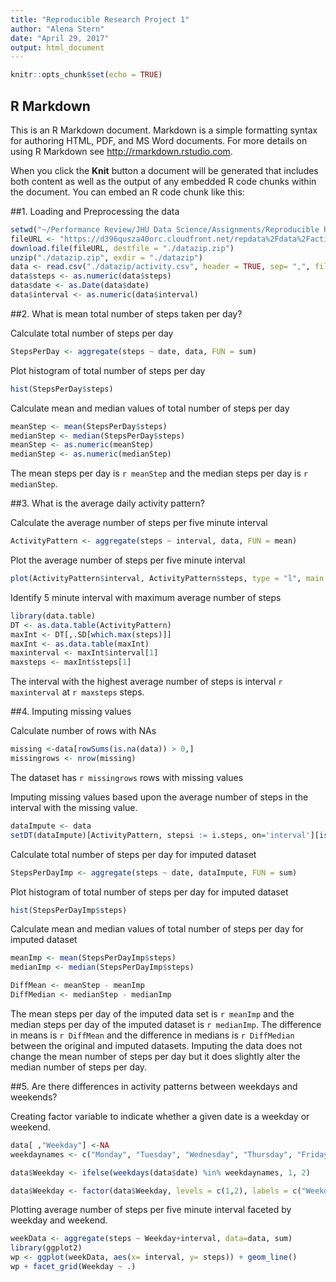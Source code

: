 ---
title: "Reproducible Research Project 1"
author: "Alena Stern"
date: "April 29, 2017"
output: html_document
---

```{r setup, include=TRUE}
knitr::opts_chunk$set(echo = TRUE)
```

## R Markdown

This is an R Markdown document. Markdown is a simple formatting syntax for authoring HTML, PDF, and MS Word documents. For more details on using R Markdown see <http://rmarkdown.rstudio.com>.

When you click the **Knit** button a document will be generated that includes both content as well as the output of any embedded R code chunks within the document. You can embed an R code chunk like this:

##1. Loading and Preprocessing the data

```{r}
setwd("~/Performance Review/JHU Data Science/Assignments/Reproducible Research")
fileURL <- "https://d396qusza40orc.cloudfront.net/repdata%2Fdata%2Factivity.zip"
download.file(fileURL, destfile = "./datazip.zip")
unzip("./datazip.zip", exdir = "./datazip")
data <- read.csv("./datazip/activity.csv", header = TRUE, sep= ",", fill = TRUE)
data$steps <- as.numeric(data$steps)
data$date <- as.Date(data$date)
data$interval <- as.numeric(data$interval)
```

##2. What is mean total number of steps taken per day?

Calculate total number of steps per day

```{r}
StepsPerDay <- aggregate(steps ~ date, data, FUN = sum)
```

Plot histogram of total number of steps per day

```{r hist}
hist(StepsPerDay$steps)
```

Calculate mean and median values of total number of steps per day

```{r}
meanStep <- mean(StepsPerDay$steps)
medianStep <- median(StepsPerDay$steps)
meanStep <- as.numeric(meanStep)
medianStep <- as.numeric(medianStep)
```

The mean steps per day is `r meanStep` and the median steps per day is `r medianStep`.

##3. What is the average daily activity pattern?

Calculate the average number of steps per five minute interval

```{r}
ActivityPattern <- aggregate(steps ~ interval, data, FUN = mean)
```

Plot the average number of steps per five minute interval
```{r}
plot(ActivityPattern$interval, ActivityPattern$steps, type = "l", main = "Average Number of Steps Per Five Minute Interval", xlab = "interval", ylab= "Average Steps")
```

Identify 5 minute interval with maximum average number of steps
```{r}
library(data.table)
DT <- as.data.table(ActivityPattern)
maxInt <- DT[,.SD[which.max(steps)]]
maxInt <- as.data.table(maxInt)
maxinterval <- maxInt$interval[1]
maxsteps <- maxInt$steps[1]
```
The interval with the highest average number of steps is interval `r maxinterval` at `r maxsteps` steps.


##4. Imputing missing values

Calculate number of rows with NAs
```{r}
missing <-data[rowSums(is.na(data)) > 0,]
missingrows <- nrow(missing)
```
      
The dataset has `r missingrows` rows with missing values

Imputing missing values based upon the average number of steps in the interval with the missing value.

```{r}
dataImpute <- data
setDT(dataImpute)[ActivityPattern, stepsi := i.steps, on='interval'][is.na(steps), steps := stepsi][,stepsi:= NULL][]
```

Calculate total number of steps per day for imputed dataset

```{r}
StepsPerDayImp <- aggregate(steps ~ date, dataImpute, FUN = sum)
```

Plot histogram of total number of steps per day for imputed dataset

```{r}
hist(StepsPerDayImp$steps)
```

Calculate mean and median values of total number of steps per day for imputed dataset

```{r}
meanImp <- mean(StepsPerDayImp$steps)
medianImp <- median(StepsPerDayImp$steps)

DiffMean <- meanStep - meanImp
DiffMedian <- medianStep - medianImp

```

The mean steps per day of the imputed data set is `r meanImp` and the median steps per day of the imputed dataset is `r medianImp`. The difference in means is `r DiffMean` and the difference in medians is `r DiffMedian` between the original and imputed datasets. Imputing the data does not change the mean number of steps per day but it does slightly alter the median number of steps per day.

##5. Are there differences in activity patterns between weekdays and weekends?

Creating factor variable to indicate whether a given date is a weekday or weekend.

```{r}
data[ ,"Weekday"] <-NA
weekdaynames <- c("Monday", "Tuesday", "Wednesday", "Thursday", "Friday")

data$Weekday <- ifelse(weekdays(data$date) %in% weekdaynames, 1, 2)

data$Weekday <- factor(data$Weekday, levels = c(1,2), labels = c("Weekday", "Weekend"))

```

Plotting average number of steps per five minute interval faceted by weekday and weekend.

```{r}
weekData <- aggregate(steps ~ Weekday+interval, data=data, sum)
library(ggplot2)
wp <- ggplot(weekData, aes(x= interval, y= steps)) + geom_line() 
wp + facet_grid(Weekday ~ .)

```
